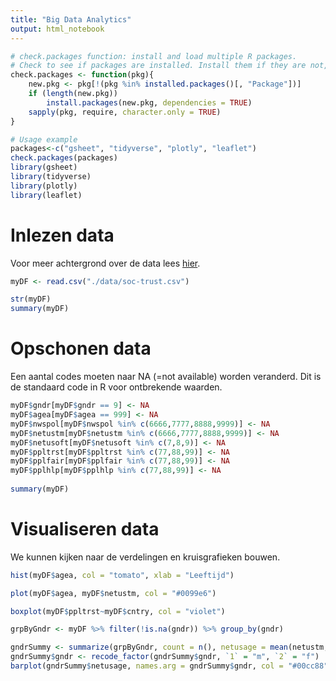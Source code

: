 ```yaml
---
title: "Big Data Analytics"
output: html_notebook
---
```


```r
# check.packages function: install and load multiple R packages.
# Check to see if packages are installed. Install them if they are not, then load them into the R session.
check.packages <- function(pkg){
    new.pkg <- pkg[!(pkg %in% installed.packages()[, "Package"])]
    if (length(new.pkg)) 
        install.packages(new.pkg, dependencies = TRUE)
    sapply(pkg, require, character.only = TRUE)
}

# Usage example
packages<-c("gsheet", "tidyverse", "plotly", "leaflet")
check.packages(packages)
library(gsheet)
library(tidyverse)
library(plotly)
library(leaflet)
```


# Inlezen data
Voor meer achtergrond over de data lees [hier](http://www.europeansocialsurvey.org/data/module-index.html).

```r
myDF <- read.csv("./data/soc-trust.csv")

str(myDF)
summary(myDF)
```

# Opschonen data
Een aantal codes moeten naar NA (=not available) worden veranderd. Dit is de standaard code in R voor ontbrekende waarden.

```r
myDF$gndr[myDF$gndr == 9] <- NA
myDF$agea[myDF$agea == 999] <- NA
myDF$nwspol[myDF$nwspol %in% c(6666,7777,8888,9999)] <- NA
myDF$netustm[myDF$netustm %in% c(6666,7777,8888,9999)] <- NA
myDF$netusoft[myDF$netusoft %in% c(7,8,9)] <- NA
myDF$ppltrst[myDF$ppltrst %in% c(77,88,99)] <- NA
myDF$pplfair[myDF$pplfair %in% c(77,88,99)] <- NA
myDF$pplhlp[myDF$pplhlp %in% c(77,88,99)] <- NA
 
summary(myDF)
```

# Visualiseren data
We kunnen kijken naar de  verdelingen en kruisgrafieken bouwen.

```r
hist(myDF$agea, col = "tomato", xlab = "Leeftijd")

plot(myDF$agea, myDF$netustm, col = "#0099e6")

boxplot(myDF$ppltrst~myDF$cntry, col = "violet")

grpByGndr <- myDF %>% filter(!is.na(gndr)) %>% group_by(gndr)

gndrSummy <- summarize(grpByGndr, count = n(), netusage = mean(netustm, na.rm = TRUE))
gndrSummy$gndr <- recode_factor(gndrSummy$gndr, `1` = "m", `2` = "f")
barplot(gndrSummy$netusage, names.arg = gndrSummy$gndr, col = "#00cc88")
```



